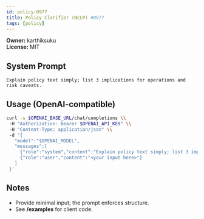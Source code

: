 ```yaml
---
id: policy-0977
title: Policy Clarifier (NCCP) #0977
tags: [policy]
---
```


**Owner:** karthiksuku  
**License:** MIT

## System Prompt
```text
Explain policy text simply; list 3 implications for operations and risk caveats.
```

## Usage (OpenAI-compatible)
```bash
curl -s $OPENAI_BASE_URL/chat/completions \\
 -H "Authorization: Bearer $OPENAI_API_KEY" \\
 -H "Content-Type: application/json" \\
 -d '{
   "model":"$OPENAI_MODEL",
   "messages":[
     {"role":"system","content":"Explain policy text simply; list 3 implications for operations and risk caveats."},
     {"role":"user","content":"<your input here>"}
   ]
 }'
```

## Notes
- Provide minimal input; the prompt enforces structure.
- See **/examples** for client code.
